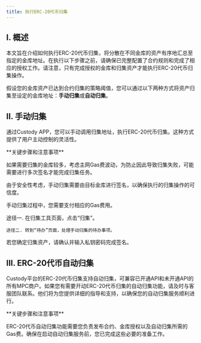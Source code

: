 ---
title: 执行ERC-20代币归集
---


## I. 概述
本文旨在介绍如何执行ERC-20代币归集，将分散在不同金库的资产有序地汇总至指定的金库地址。在执行以下步骤之前，请确保已完整配置了合约规则和完成了相应的授权工作。请注意，只有完成授权的金库和归集资产才能执行ERC-20代币归集操作。

假设您的金库资产已达到合约归集的策略阈值，您可以通过以下两种方式将资产归集至设定的金库地址：**手动归集**或**自动归集**。


## II. 手动归集

通过Custody APP，您可以手动调用归集地址，执行ERC-20代币归集。这种方式提供了用户主动控制的灵活性。



<Warning>
**关键步骤和注意事项**

如果需要归集的金库较多，考虑主网Gas费波动，为防止因此导致归集失败，可能需要进行多次签名才能完成归集任务。

由于安全性考虑，手动归集需要由目标金库进行签名，以确保执行的归集操作的可信度。

手动归集过程中，您需要支付相应的Gas费用。

</Warning>

<Steps>
<Step title="打开手动归集界面">
    途径一. 在归集工具页面，点击“归集”。

    途径二. 转到“待办”页面，处理手动归集的待办事项。
</Step>
<Step title="确认归集操作">
    若您确定归集资产，请确认并输入私钥密码完成签名。
</Step>
</Steps>



## III. ERC-20代币自动归集

Custody平台的ERC-20代币归集支持自动归集，可兼容已开通API和未开通API的所有MPC商户。如果您有需要开动ERC-20代币归集的自动归集功能，请及时与客服团队联系。他们将为您提供详细的指导和支持，以确保您的自动归集服务顺利进行。


<Warning>
**关键步骤和注意事项**

ERC-20代币自动归集功能需要您负责发布合约、金库授权以及自动归集所需的Gas费。确保在启动自动归集服务前，您已完成这些必要的准备工作。

</Warning>

